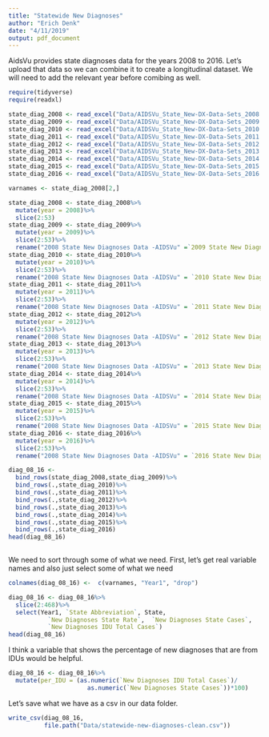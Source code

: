 ```yaml
---
title: "Statewide New Diagnoses"
author: "Erich Denk"
date: "4/11/2019"
output: pdf_document
---
```


AidsVu provides state diagnoses data for the years 2008 to 2016. Let's upload that data so we can combine it to create a longitudinal dataset. We will need to add the relevant year before comibing as well.

```r
require(tidyverse)
require(readxl)

state_diag_2008 <- read_excel("Data/AIDSVu_State_New-DX-Data-Sets_2008.xlsx")
state_diag_2009 <- read_excel("Data/AIDSVu_State_New-DX-Data-Sets_2009.xlsx")
state_diag_2010 <- read_excel("Data/AIDSVu_State_New-DX-Data-Sets_2010.xlsx")
state_diag_2011 <- read_excel("Data/AIDSVu_State_New-DX-Data-Sets_2011.xlsx")
state_diag_2012 <- read_excel("Data/AIDSVu_State_New-DX-Data-Sets_2012.xlsx")
state_diag_2013 <- read_excel("Data/AIDSVu_State_New-DX-Data-Sets_2013.xlsx")
state_diag_2014 <- read_excel("Data/AIDSVu_State_New-DX-Data-Sets_2014.xlsx")
state_diag_2015 <- read_excel("Data/AIDSVu_State_New-DX-Data-Sets_2015.xlsx")
state_diag_2016 <- read_excel("Data/AIDSVu_State_New-DX-Data-Sets_2016.xlsx")
```

```r
varnames <- state_diag_2008[2,]

state_diag_2008 <- state_diag_2008%>%
  mutate(year = 2008)%>%
  slice(2:53)
state_diag_2009 <- state_diag_2009%>%
  mutate(year = 2009)%>%
  slice(2:53)%>%
  rename("2008 State New Diagnoses Data -AIDSVu" =`2009 State New Diagnoses Data - AIDSVu`)
state_diag_2010 <- state_diag_2010%>%
  mutate(year = 2010)%>%
  slice(2:53)%>%
  rename("2008 State New Diagnoses Data -AIDSVu" = `2010 State New Diagnoses Data - AIDSVu`)
state_diag_2011 <- state_diag_2011%>%
  mutate(year = 2011)%>%
  slice(2:53)%>%
  rename("2008 State New Diagnoses Data -AIDSVu" = `2011 State New Diagnoses Data - AIDSVu`)
state_diag_2012 <- state_diag_2012%>%
  mutate(year = 2012)%>%
  slice(2:53)%>%
  rename("2008 State New Diagnoses Data -AIDSVu" = `2012 State New Diagnoses Data - AIDSVu`)
state_diag_2013 <- state_diag_2013%>%
  mutate(year = 2013)%>%
  slice(2:53)%>%
  rename("2008 State New Diagnoses Data -AIDSVu" = `2013 State New Diagnoses Data - AIDSVu`)
state_diag_2014 <- state_diag_2014%>%
  mutate(year = 2014)%>%
  slice(2:53)%>%
  rename("2008 State New Diagnoses Data -AIDSVu" = `2014 State New Diagnoses Data - AIDSVu`)
state_diag_2015 <- state_diag_2015%>%
  mutate(year = 2015)%>%
  slice(2:53)%>%
  rename("2008 State New Diagnoses Data -AIDSVu" = `2015 State New Diagnoses Data - AIDSVu`)
state_diag_2016 <- state_diag_2016%>%
  mutate(year = 2016)%>%
  slice(2:53)%>%
  rename("2008 State New Diagnoses Data -AIDSVu" = `2016 State New Diagnoses Data - AIDSVu`)
```

```r

diag_08_16 <- 
  bind_rows(state_diag_2008,state_diag_2009)%>%
  bind_rows(.,state_diag_2010)%>%
  bind_rows(.,state_diag_2011)%>%
  bind_rows(.,state_diag_2012)%>%
  bind_rows(.,state_diag_2013)%>%
  bind_rows(.,state_diag_2014)%>%
  bind_rows(.,state_diag_2015)%>%
  bind_rows(.,state_diag_2016)
head(diag_08_16)
  
```

We need to sort through some of what we need. First, let's get real variable names and also just select some of what we need
```r
colnames(diag_08_16) <-  c(varnames, "Year1", "drop")
```
```r
diag_08_16 <- diag_08_16%>%
  slice(2:468)%>%
  select(Year1, `State Abbreviation`, State, 
           `New Diagnoses State Rate`,  `New Diagnoses State Cases`,
           `New Diagnoses IDU Total Cases`)
head(diag_08_16)
```
I think a variable that shows the percentage of new diagnoses that are from IDUs would be helpful.
```r
diag_08_16 <- diag_08_16%>%
  mutate(per_IDU = (as.numeric(`New Diagnoses IDU Total Cases`)/
                      as.numeric(`New Diagnoses State Cases`))*100)
```

Let's save what we have as a csv in our data folder.
```r
write_csv(diag_08_16, 
          file.path("Data/statewide-new-diagnoses-clean.csv"))
```


